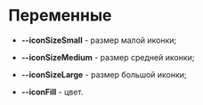 # Переменные

* **--iconSizeSmall** - размер малой иконки;
* **--iconSizeMedium** - размер средней иконки;
* **--iconSizeLarge** - размер большой иконки;

* **--iconFill** - цвет.